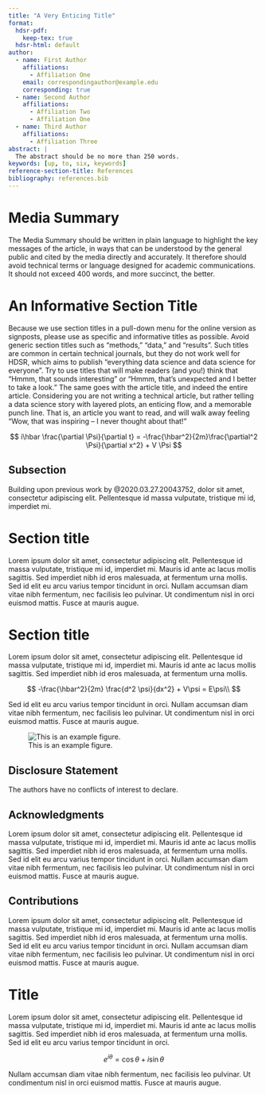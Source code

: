 ```yaml
---
title: "A Very Enticing Title"
format:
  hdsr-pdf:
    keep-tex: true  
  hdsr-html: default
author:
  - name: First Author
    affiliations:
      - Affiliation One
    email: correspondingauthor@example.edu
    corresponding: true
  - name: Second Author
    affiliations:
      - Affiliation Two
      - Affiliation One
  - name: Third Author
    affiliations:
      - Affiliation Three
abstract: |
  The abstract should be no more than 250 words.
keywords: [up, to, six, keywords]
reference-section-title: References
bibliography: references.bib 
---
```


# Media Summary {.unnumbered}

The Media Summary should be written in plain language to highlight the key messages of the article, in ways that can be understood by the general public and cited by the media directly and accurately. It therefore should avoid technical terms or language designed for academic communications. It should not exceed 400 words, and more succinct, the better.

# An Informative Section Title {#sec-sec1}

Because we use section titles in a pull-down menu for the online version as signposts, please use as specific and informative titles as possible. Avoid generic section titles such as "methods," "data," and "results". Such titles are common in certain technical journals, but they do not work well for HDSR, which aims to publish "everything data science and data science for everyone". Try to use titles that will make readers (and you!) think that "Hmmm, that sounds interesting" or "Hmmm, that's unexpected and I better to take a look." The same goes with the article title, and indeed the entire article. Considering you are not writing a technical article, but rather telling a data science story with layered plots, an enticing flow, and a memorable punch line. That is, an article you want to read, and will walk away feeling "Wow, that was inspiring -- I never thought about that!"


$$
    i\hbar \frac{\partial \Psi}{\partial t} = -\frac{\hbar^2}{2m}\frac{\partial^2 \Psi}{\partial x^2} + V \Psi
$$

## Subsection

Building upon previous work by @2020.03.27.20043752, dolor sit amet, consectetur adipiscing elit. Pellentesque id massa vulputate, tristique mi id, imperdiet mi.

# Section title

Lorem ipsum dolor sit amet, consectetur adipiscing elit. Pellentesque id massa vulputate, tristique mi id, imperdiet mi. Mauris id ante ac lacus mollis sagittis. Sed imperdiet nibh id eros malesuada, at fermentum urna mollis. Sed id elit eu arcu varius tempor tincidunt in orci. Nullam accumsan diam vitae nibh fermentum, nec facilisis leo pulvinar. Ut condimentum nisl in orci euismod mattis. Fusce at mauris augue.

<!--# Need to add: % These commands need to appear at the point where you want % the first page to end. \restoregeometry \newgeometry{bottom=0.5in} -->

# Section title

Lorem ipsum dolor sit amet, consectetur adipiscing elit. Pellentesque id massa vulputate, tristique mi id, imperdiet mi. Mauris id ante ac lacus mollis sagittis. Sed imperdiet nibh id eros malesuada, at fermentum urna mollis.

$$
-\frac{\hbar^2}{2m} \frac{d^2 \psi}{dx^2} + V\psi = E\psi\\
$$

Sed id elit eu arcu varius tempor tincidunt in orci. Nullam accumsan diam vitae nibh fermentum, nec facilisis leo pulvinar. Ut condimentum nisl in orci euismod mattis. Fusce at mauris augue.

<!--# % 1. When figure position is crucial, use the [H] tag to enforce absolute positioning 2. Image files should be referenced without file extension -->

![This is an example figure.](figs/iris_pairs.png){#fig-my-label}

## Disclosure Statement {.unnumbered}

The authors have no conflicts of interest to declare.

## Acknowledgments {.unnumbered}

Lorem ipsum dolor sit amet, consectetur adipiscing elit. Pellentesque id massa vulputate, tristique mi id, imperdiet mi. Mauris id ante ac lacus mollis sagittis. Sed imperdiet nibh id eros malesuada, at fermentum urna mollis. Sed id elit eu arcu varius tempor tincidunt in orci. Nullam accumsan diam vitae nibh fermentum, nec facilisis leo pulvinar. Ut condimentum nisl in orci euismod mattis. Fusce at mauris augue.

## Contributions {.unnumbered}

Lorem ipsum dolor sit amet, consectetur adipiscing elit. Pellentesque id massa vulputate, tristique mi id, imperdiet mi. Mauris id ante ac lacus mollis sagittis. Sed imperdiet nibh id eros malesuada, at fermentum urna mollis. Sed id elit eu arcu varius tempor tincidunt in orci. Nullam accumsan diam vitae nibh fermentum, nec facilisis leo pulvinar. Ut condimentum nisl in orci euismod mattis. Fusce at mauris augue.

# Title {#sec-appendix-customize-this-label .appendix}

Lorem ipsum dolor sit amet, consectetur adipiscing elit. Pellentesque id massa vulputate, tristique mi id, imperdiet mi. Mauris id ante ac lacus mollis sagittis. Sed imperdiet nibh id eros malesuada, at fermentum urna mollis. Sed id elit eu arcu varius tempor tincidunt in orci.

$$
e^{i\theta} = \cos \theta + i\sin \theta
$$

Nullam accumsan diam vitae nibh fermentum, nec facilisis leo pulvinar. Ut condimentum nisl in orci euismod mattis. Fusce at mauris augue.
